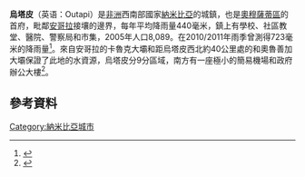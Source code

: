{{Infobox settlement
<!--See the Table at Infobox settlement for all fields and descriptions of usage-->
<!-- Basic info  ---------------->
|name          =烏塔皮
|other_name             =
|native_name            =  <!-- <ref>http://www.healthnet.org.na/directorates/regional/omusatiregion.html</ref>for cities whose native name is not in English -->
|nickname               = 
|settlement_type        = 
|motto                  =
<!-- images and maps  ----------->
|image_skyline          = 
|imagesize              = 
|image_caption          =
|image_flag             = 
|flag_size              =
|image_seal             = Wappen Outapi - Namibia.jpg
|seal_size              =
|image_shield           = 
|shield_size            =
|image_blank_emblem     =
|blank_emblem_type      =
|blank_emblem_size      =
|image_map              = 
|mapsize                = 
|map_caption            =
|pushpin_map            = Namibia <!-- the name of a location map as per http://en.wikipedia.org/wiki/Template:Location_map -->
|pushpin_label_position =bottom
|pushpin_mapsize        =300
|pushpin_map_caption    =
<!-- Location ------------------>
|coordinates_region     = NA
|subdivision_type       = 國家
|subdivision_name       = {{flag|Namibia}}
|subdivision_type1      = 區
|subdivision_name1      = [[奧穆薩蒂區|奧穆薩蒂區]]
|subdivision_type2      = 
|subdivision_name2      = 
|subdivision_type3      = 
|subdivision_name3      = 
<!-- Politics ----------------->
|government_footnotes   =
|government_type        =
|leader_title           =
|leader_name            =
|leader_title1          =  <!-- for places with, say, both a mayor and a city manager -->
|leader_name1           =
|established_title      =  <!-- Settled -->
|established_date       = 
<!-- Area    --------------------->
|area_magnitude         = 
|unit_pref                =Imperial <!--Enter: Imperial, if Imperial (metric) is desired-->
|area_footnotes           =
|area_total_km2           = <!-- ALL fields dealing with a measurements are subject to automatic unit conversion-->
|area_land_km2            = <!--See table @ Template:Infobox settlement for details on automatic unit conversion-->
|area_water_km2           =
|area_total_sq_mi         =
<!-- Population   ----------------------->
|population_as_of               =2005
|population_footnotes           =
|population_note                =
|population_total               =8,089 
|population_density_km2         =
|population_density_sq_mi       =
|population_metro               =
|population_density_metro_km2   =
|population_density_metro_sq_mi =
|population_urban               =
|population_density_urban_km2   =
|population_density_urban_sq_mi =
|population_blank1_title        =Ethnicities
|population_blank1              =
|population_density_blank1_km2 =   
|population_density_blank1_sq_mi =
<!-- General information  --------------->
|timezone               = [[南非標準時間|南非標準時間]]
|utc_offset             = +1
|timezone_DST           = 
|utc_offset_DST         = 
|latd=17 |latm=31|lats= |latNS=S
|longd=15|longm=0|longs=| longEW=E|coordinates_display=d
|elevation_footnotes    =  <!--for references: use  tags-->
|elevation_m            = 
|elevation_ft           =
<!-- Area/postal codes & others -------->
|postal_code_type       =  <!-- enter ZIP code, Postcode, Post code, Postal code... -->
|postal_code            =
|area_code              =
|blank_name             =
|blank_info             =
|blank1_name            =
|blank1_info            =
|website                = 
|footnotes              = 
}} 

'''烏塔皮'''（英语：Outapi）是[[非洲|非洲]]西南部國家[[納米比亞|納米比亞]]的城鎮，也是[[奧穆薩蒂區|奧穆薩蒂區]]的首府，毗鄰[[安哥拉|安哥拉]]接壤的邊界，每年平均降雨量440毫米，鎮上有學校、社區教堂、醫院、警察局和市集，2005年人口8,089。在2010/2011年雨季曾測得723毫米的降雨量<ref>{{cite news
|url=http://www.namibian.com.na/news/full-story/archive/2011/may/article/rainy-season-was-one-for-the-record-books/
|title=Rainy season was one for the record books
|last=Menges
|first=Werner
|date=26 May 2011
|newspaper=[[The_Namibian|The Namibian]]|archiveurl=https://web.archive.org/web/20111215044804/http://www.namibian.com.na/news/full-story/archive/2011/may/article/rainy-season-was-one-for-the-record-books/|archivedate=15 December 2011}}</ref>。來自安哥拉的卡魯克大壩和距烏塔皮西北約40公里處的和奧魯善加大壩保證了此地的水資源，烏塔皮分9分區域，南方有一座極小的簡易機場和政府辦公大樓<ref>{{cite news 
  | publisher = Electoral Commission of Namibia
  | title = Presidential and National Assembly Elections 2009
  | work = Supplement to several Namibian newspapers
  | date = November 2009}}</ref>。
[[Category:納米比亞城市|Category:納米比亞城市]]

{{Namibia-stub}}

==參考資料==
{{reflist|1}}